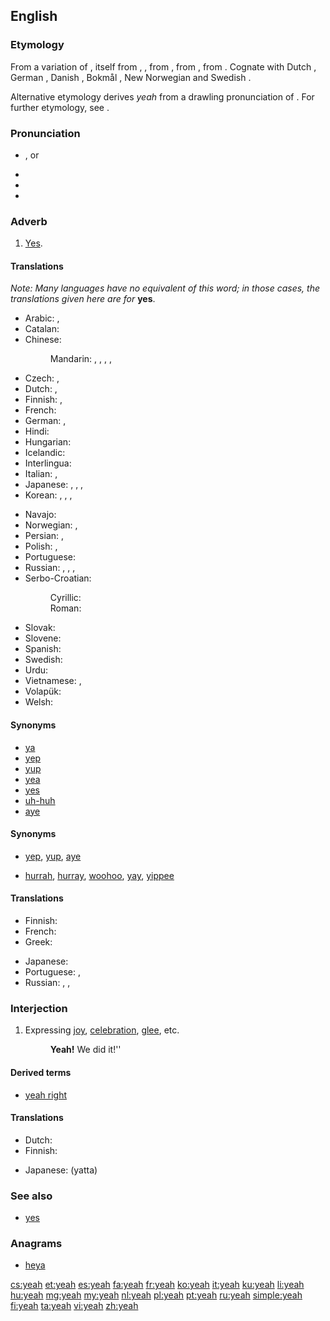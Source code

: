 ==English==
{{wikipedia}}

===Etymology===
{{wikipedia|yes and no}}
{{rfv-etymology|lang=en}}
From a variation of {{term|yea|lang=en}}, itself from {{etyl|enm|en}} {{term|ya|lang=enm}}, {{term|ye|lang=enm}}, from {{etyl|ang|en}} {{term/t|ang|ġēa||yes}}, from {{etyl|gem-pro|en}} {{term/t|gem-pro|*ja||yes; thus, so}}, from {{etyl|ine-pro|en}} {{term/t|ine-pro|*yē||already}}. Cognate with Dutch {{term|ja|lang=nl}}, German {{term|ja|lang=de}}, Danish {{term|ja|lang=da}}, Bokmål {{term|ja|lang=nb}}, New Norwegian {{term|ja|lang=nn}} and Swedish {{term|ja|lang=sv}}.

Alternative etymology derives ''yeah'' from a drawling pronunciation of {{term|yes|lang=en}}. For further etymology, see {{l|en|yes}}.

===Pronunciation===
* {{IPA|/jɛ/}}, {{IPAchar|/jɛə/}} or {{IPAchar|/jæ/}}
* {{audio|en-us-yeah.ogg|Audio (US)}}
* {{audio|en-us-yeah-interjection.ogg|Audio (US)}}
* {{rhymes|ɛə}}

===Adverb===
{{en-adv|-}}

# {{context|informal|lang=en}} [[yes|Yes]].

====Translations====
''Note: Many languages have no equivalent of this word; in those cases, the translations given here are for'' '''yes'''.
{{trans-top|yes}}
* Arabic: {{t-|ar|أيوة|tr='áywa}} {{qualifier|Eastern Arabic}}, {{t-|ar|إية|tr='íyya}} {{qualifier|Western Arabic}}
* Catalan: {{t+|ca|sí}}
* Chinese:
*: Mandarin: {{t|cmn|是啊|tr=shì a|sc=Hani}}, {{t|cmn|對啊|sc=Hani}}, {{t|cmn|对啊|tr=duì a|sc=Hani}}, {{t|cmn|啊|tr=à|sc=Hani}}, {{t|cmn|嗯|tr=èn|sc=Hani}}
* Czech: {{t+|cs|jo}}, {{t+|cs|no}} <!-- Yes, this is in the right place, "no" means "yeah" or "yep" in Czech, Slovak, Polish -->
* Dutch: {{t+|nl|ja}}, {{t+|nl|jawel}}
* Finnish: {{t+|fi|joo}}, {{t+|fi|juu}}
* French: {{t+|fr|ouais}}
* German: {{t+|de|ja}}, {{t+|de|jawohl}}
* Hindi: {{t+|hi|हाँ|tr=hā̃|sc=Deva}}
* Hungarian: {{t+|hu|igen}}
* Icelandic: {{t+|is|já}}
* Interlingua: {{t-|ia|si}}
* Italian: {{t+|it|si}}, {{t+|it|già}}
* Japanese: {{t-|ja|うん|tr=un}}, {{t+|ja|そう|tr=sō}}, {{t+|ja|ええ|tr=ē}}, {{t+|ja|ああ|tr=ā}}
* Korean: {{t+|ko|네|tr=ne|sc=Kore}}, {{t+|ko|예|tr=ye|sc=Kore}}, {{t+|ko|응|tr=eung|sc=Kore}}, {{t+|ko|응|tr=eo|sc=Kore}}
{{trans-mid}}
* Navajo: {{tø|nv|wehee}}
* Norwegian: {{t+|no|ja}}, {{t-|no|yeah}}
* Persian: {{t+|fa|بله|tr=bale}}, {{t+|fa|آره|tr=âre|sc=fa-Arab}}
* Polish: {{t+|pl|tak}}, {{t+|pl|no}}<!-- Yes, this is in the right place, "no" means "yeah" or "yep" in Czech, Slovak, Polish -->
* Portuguese: {{t+|pt|sim}}
* Russian: {{t+|ru|ага|tr=agá, ahá}}, {{t+|ru|угу|tr=ugú, uhú}}, {{t+|ru|так|tr=tak}}, {{t+|ru|ну|tr=nu}}
* Serbo-Croatian: {{t|sh|da}} {{t|sh|da}}
*: Cyrillic: {{t-|sh|ја|sc=Cyrl}}
*: Roman: {{t+|sh|ja|sc=Latn}}
* Slovak: {{t-|sk|no}} <!-- Yes, this is in the right place, "no" means "yeah" or "yep" in Czech, Slovak, Polish -->
* Slovene: {{t+|sl|ja}}
* Spanish: {{t+|es|sí}}
* Swedish: {{t+|sv|ja|n}}
* Urdu: {{t-|ur|ہاں|tr=hā̃|sc=ur-Arab}}
* Vietnamese: {{t-|vi|ừ}} {{qualifier|informal}}<!-- does translate as "yeah" -->, {{t+|vi|ờ}} {{qualifier|informal}}<!-- also translates as "yeah" -->
* Volapük: {{t+|vo|si}}
* Welsh: {{t-|cy|iah}}
{{trans-bottom}}

====Synonyms====
* [[ya]]
* [[yep]]
* [[yup]]
* [[yea]]
* [[yes]]
* [[uh-huh]]
* [[aye]]

====Synonyms====
* {{sense|agreement}} [[yep]], [[yup]], [[aye]]
* {{sense|joy}} [[hurrah]], [[hurray]], [[woohoo]], [[yay]], [[yippee]]<!--etc-->

====Translations====
{{trans-top|expressing agreement}}
* Finnish: {{t+|fi|joo}}
* French: {{t+|fr|ouais}}
* Greek: {{t+|el|ναι|tr=nai}}
{{trans-mid}}
* Japanese: {{t-|ja|うん|tr=un|sc=Jpan}}
* Portuguese: {{t+|pt|é!}}, {{t-|pt|isso aí!}}
* Russian: {{t+|ru|да!|tr=da|sc=Cyrl}}, {{t+|ru|ура!|tr=ura|sc=Cyrl}}, {{t-|ru|э-гей!|tr=e-gej|sc=Cyrl}}
{{trans-bottom}}

===Interjection===
{{en-interj}}

# Expressing [[joy]], [[celebration]], [[glee]], etc.
#: '''Yeah!''' We did it!''

====Derived terms====
* [[yeah right]]

====Translations====
{{trans-top|expressing joy}}
* Dutch: {{t+|nl|euh}}
* Finnish: {{t-|fi|jee}}
{{trans-mid}}
* Japanese: {{t-|ja|やった}} (yatta)
{{trans-bottom}}

===See also===
* [[yes]]

===Anagrams===
* [[heya#English|heya]]

[[cs:yeah]]
[[et:yeah]]
[[es:yeah]]
[[fa:yeah]]
[[fr:yeah]]
[[ko:yeah]]
[[it:yeah]]
[[ku:yeah]]
[[li:yeah]]
[[hu:yeah]]
[[mg:yeah]]
[[my:yeah]]
[[nl:yeah]]
[[pl:yeah]]
[[pt:yeah]]
[[ru:yeah]]
[[simple:yeah]]
[[fi:yeah]]
[[ta:yeah]]
[[vi:yeah]]
[[zh:yeah]]